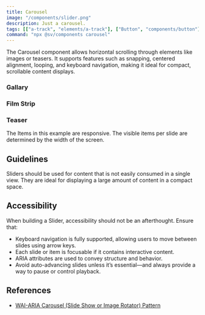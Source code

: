 ```yaml
---
title: Carousel
image: "/components/slider.png"
description: Just a carousel.
tags: [["a-track", "elements/a-track"], ["Button", "components/button"]]
command: "npx @sv/components carousel"
---
```



The Carousel component allows horizontal scrolling through elements
like images or teasers. It supports features such as snapping,
centered alignment, looping, and keyboard navigation,
making it ideal for compact, scrollable content displays.

### Gallary

<Example title="Gallary" code={SomeSliderCode}>
  <SomeSlider client:only="vue" />
</Example>

### Film Strip

<Example title="Film Strip" code={SomeSliderCode}>
  <SomeSliderB client:only="vue" />
</Example>

### Teaser

The Items in this example are responsive. The visible items per slide are determined by the width of the screen.

<Example title="Teaser" code={SomeSliderCode}>
  <SomeSliderC client:only="vue" />
</Example>

## Guidelines

Sliders should be used for content that is not easily consumed in a single view. They are ideal for displaying a large amount of content in a compact space.

## Accessibility

When building a Slider, accessibility should not be an afterthought. Ensure that:

- Keyboard navigation is fully supported, allowing users to move between slides using arrow keys.
- Each slide or item is focusable if it contains interactive content.
- ARIA attributes are used to convey structure and behavior.
- Avoid auto-advancing slides unless it’s essential—and always provide a way to pause or control playback.

## References

- [WAI-ARIA Carousel (Slide Show or Image Rotator) Pattern
](https://www.w3.org/WAI/ARIA/apg/patterns/carousel/)
